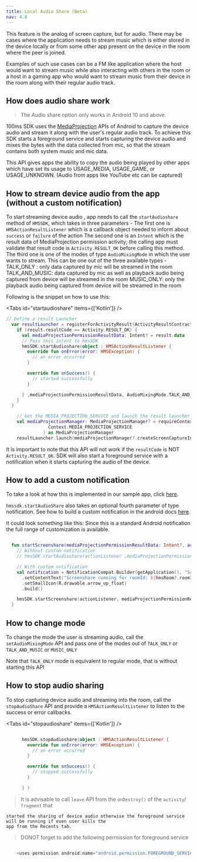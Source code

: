 ---
title: Local Audio Share (Beta)
nav: 4.8
---

This feature is the analog of screen capture, but for audio.
There may be cases where the application needs to stream music which is either stored in the device locally or from some other app present on the device in the room where the peer is joined.

Examples of such use cases can be a FM like application where the host would want to stream music while also interacting with others in the room or a host in a gaming app who would want to stream music from their device in the room along with their regular audio track.

## How does audio share work

> The Audio share option only works in Android 10 and above.

100ms SDK uses the [MediaProjection](https://developer.android.com/guide/topics/media/av-capture#capture_audio_playback) APIs of Android to capture the device audio and stream it along with the user's regular audio track. To achieve this SDK starts a foreground service
and starts capturing the device audio and mixes the bytes with the data collected from mic, so that the stream contains both system music and mic data.

This API gives apps the ability to copy the audio being played by other apps which have set its usage
to USAGE_MEDIA, USAGE_GAME, or USAGE_UNKNOWN. (Audio from apps like YouTube etc can be captured)

## How to stream device audio from the app (without a custom notification)

To start streaming device audio , app needs to call the `startAudioshare` method of `HMSSDK`, which takes in three parameters -
The first one is `HMSActionResultListener` which is a callback object needed to inform about `success`
or `failure` of the action
The second one is an `Intent` which is the result data of MediaProjection permission activity;
the calling app must validate that result code is `Activity.RESULT_OK` before
calling this method.
The third one is one of the modes of type `AudioMixingMode` in which the user wants to stream. This can be one out of the three available types -
TALK_ONLY : only data captured by mic will be streamed in the room
TALK_AND_MUSIC: data captured by mic as well as playback audio being captured from device will be streamed in the room
MUSIC_ONLY: only the playback audio being captured from device will be streamed in the room

Following is the snippet on how to use this:

<Tabs id="startaudioshare" items={['Kotlin']} />

<Tab id='startaudioshare-0'>

```kotlin
// Define a result Launcher
  var resultLauncher = registerForActivityResult(ActivityResultContracts.StartActivityForResult()) { result ->
    if (result.resultCode == Activity.RESULT_OK) {
      val mediaProjectionPermissionResultData: Intent? = result.data
      // Pass this intent to hmsSDK
      hmsSDK.startAudioshare(object : HMSActionResultListener {
        override fun onError(error: HMSException) {
          // an error occurred
        }

        override fun onSuccess() {
          // started successfully
        }

      } ,mediaProjectionPermissionResultData, AudioMixingMode.TALK_AND_MUSIC)
    }
  }

    // Get the MEDIA_PROJECTION_SERVICE and launch the result launcher
    val mediaProjectionManager: MediaProjectionManager? = requireContext().getSystemService(
                Context.MEDIA_PROJECTION_SERVICE
              ) as MediaProjectionManager
    resultLauncher.launch(mediaProjectionManager?.createScreenCaptureIntent())

```

It is important to note that this API will not work if the `resultCode` is NOT `Activity.RESULT_OK`.
SDK will also start a foreground service with a notification when it starts capturing the audio of the device.

## How to add a custom notification

To take a look at how this is implemented in our sample app, click [here](https://github.com/100mslive/100ms-android/blob/3590777bf0a3677cb9b5001034ea9ed7087f9d90/app/src/main/java/live/hms/app2/ui/meeting/MeetingViewModel.kt#L860).

`hmssdk.startAudioShare` also takes an optional fourth parameter of type notification. See how to build a custom notification in the android docs [here](https://developer.android.com/training/notify-user/build-notification).

It could look something like this:
Since this is a standard Android notification the full range of customization is available.

```kotlin

  fun startScreenshare(mediaProjectionPermissionResultData: Intent?, actionListener: HMSActionResultListener) {
    // Without custom notification
    // hmsSDK.startAudioshare(actionListener ,mediaProjectionPermissionResultData, AudioMixingMode.TALK_AND_MUSIC)

    // With custom notification
    val notification = NotificationCompat.Builder(getApplication(), "ScreenCapture channel")
      .setContentText("Screenshare running for roomId: ${hmsRoom?.roomId}")
      .setSmallIcon(R.drawable.arrow_up_float)
      .build()

    hmsSDK.startScreenshare(actionListener, mediaProjectionPermissionResultData, notification, AudioMixingMode.TALK_AND_MUSIC)
  }

```

</Tab>

## How to change mode

To change the mode the user is streaming audio, call the `setAudioMixingMode` API and pass one of the modes out of
`TALK_ONLY` or `TALK_AND_MUSIC` or `MUSIC_ONLY`

Note that `TALK_ONLY` mode is equivalent to regular mode, that is without starting this API

## How to stop audio sharing

To stop capturing device audio and streaming into the room, call the `stopAudioShare` API and provide a `HMSActionResultListener`
to listen to the success or error callbacks.

<Tabs id="stopaudioshare" items={['Kotlin']} />

<Tab id='stopaudioshare-0'>

```kotlin

      hmsSDK.stopAudioshare(object : HMSActionResultListener {
        override fun onError(error: HMSException) {
          // an error occurred
        }

        override fun onSuccess() {
          // stopped successfully
        }

      } )

```

</Tab>

> It is advisable to call `leave` API from the `onDestroy()` of the `activity`/ `fragment` that

    started the sharing of device audio otherwise the foreground service will be running if even user kills the
    app from the Recents tab.

> DONOT forget to add the following permission for foreground service

```kotlin

    <uses-permission android:name="android.permission.FOREGROUND_SERVICE" />

```
